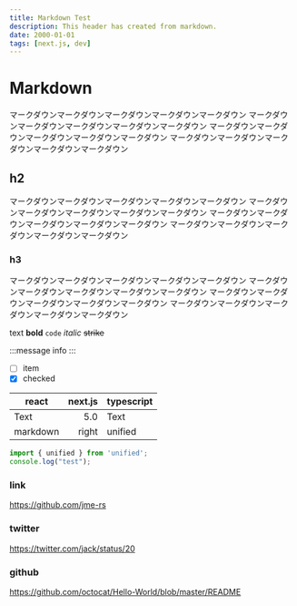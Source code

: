 ```yaml
---
title: Markdown Test
description: This header has created from markdown.
date: 2000-01-01
tags: [next.js, dev]
---
```


# Markdown

マークダウンマークダウンマークダウンマークダウンマークダウン
マークダウンマークダウンマークダウンマークダウンマークダウン
マークダウンマークダウンマークダウンマークダウンマークダウン
マークダウンマークダウンマークダウンマークダウンマークダウン

## h2

マークダウンマークダウンマークダウンマークダウンマークダウン
マークダウンマークダウンマークダウンマークダウンマークダウン
マークダウンマークダウンマークダウンマークダウンマークダウン
マークダウンマークダウンマークダウンマークダウンマークダウン

### h3

マークダウンマークダウンマークダウンマークダウンマークダウン
マークダウンマークダウンマークダウンマークダウンマークダウン
マークダウンマークダウンマークダウンマークダウンマークダウン
マークダウンマークダウンマークダウンマークダウンマークダウン

text **bold** `code`
*italic* ~~strike~~

:::message
info
:::

- [ ] item
- [x] checked

| react    | next.js  | typescript |
| -------- | -------: | ---------- |
| Text     |      5.0 | Text       |
| markdown |    right | unified    |

```ts:test.ts
import { unified } from 'unified';
console.log("test");
```

### link

https://github.com/jme-rs

### twitter

https://twitter.com/jack/status/20

### github

https://github.com/octocat/Hello-World/blob/master/README